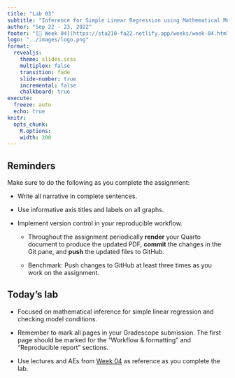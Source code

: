 ```yaml
---
title: "Lab 03"
subtitle: "Inference for Simple Linear Regression using Mathematical Models"
author: "Sep 22 - 23, 2022"
footer: "[🔗 Week 04](https://sta210-fa22.netlify.app/weeks/week-04.html)"
logo: "../images/logo.png"
format: 
  revealjs:
    theme: slides.scss
    multiplex: false
    transition: fade
    slide-number: true
    incremental: false 
    chalkboard: true
execute:
  freeze: auto
  echo: true
knitr:
  opts_chunk: 
    R.options:      
    width: 200
---
```


## Reminders {.midi}

Make sure to do the following as you complete the assignment:

-   Write all narrative in complete sentences.

-   Use informative axis titles and labels on all graphs.

-   Implement version control in your reproducible workflow.

    -   Throughout the assignment periodically **render** your Quarto document to produce the updated PDF, **commit** the changes in the Git pane, and **push** the updated files to GitHub.

    -   Benchmark: Push changes to GitHub at least three times as you work on the assignment.

## Today's lab

-   Focused on mathematical inference for simple linear regression and checking model conditions.

-   Remember to mark all pages in your Gradescope submission. The first page should be marked for the "Workflow & formatting" and "Reproducible report" sections.

-   Use lectures and AEs from [Week 04](../weeks/week-04.qmd) as reference as you complete the lab.\
